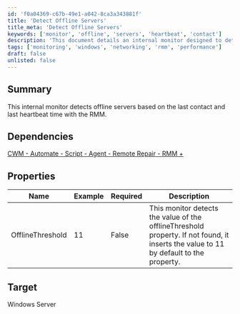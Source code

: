```yaml
---
id: 'f0a04369-c67b-49e1-a042-8ca3a343881f'
title: 'Detect Offline Servers'
title_meta: 'Detect Offline Servers'
keywords: ['monitor', 'offline', 'servers', 'heartbeat', 'contact']
description: 'This document details an internal monitor designed to detect offline servers based on their last contact and heartbeat time with the RMM. It includes information on dependencies, properties, and target systems.'
tags: ['monitoring', 'windows', 'networking', 'rmm', 'performance']
draft: false
unlisted: false
---
```

## Summary

This internal monitor detects offline servers based on the last contact and last heartbeat time with the RMM.

## Dependencies

[CWM - Automate - Script - Agent - Remote Repair - RMM +](https://proval.itglue.com/DOC-5078775-12439587)

## Properties

| Name            | Example | Required | Description                                                                                                                                               |
|-----------------|---------|----------|-----------------------------------------------------------------------------------------------------------------------------------------------------------|
| OfflineThreshold | 11      | False    | This monitor detects the value of the offlineThreshold property. If not found, it inserts the value to 11 by default to the property.                     |

## Target

Windows Server












